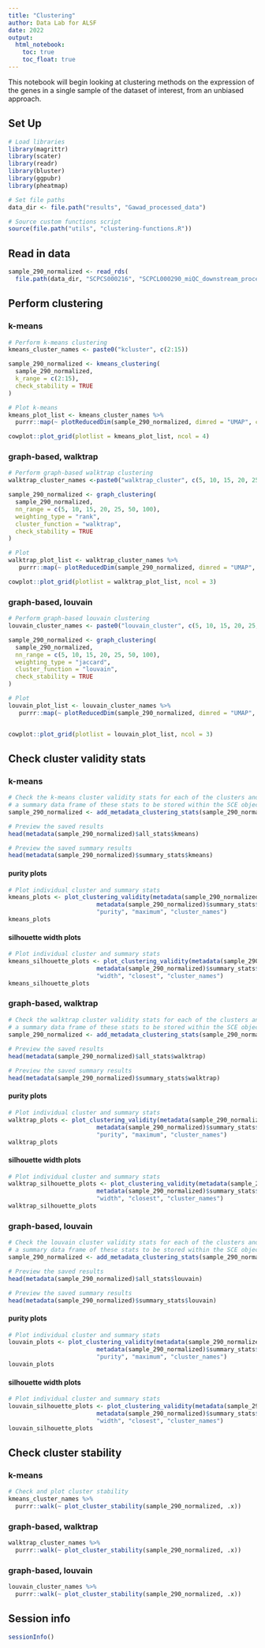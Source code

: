 ```yaml
---
title: "Clustering"
author: Data Lab for ALSF
date: 2022
output:
  html_notebook: 
    toc: true
    toc_float: true
---
```


This notebook will begin looking at clustering methods on the expression of the genes in a single sample of the dataset of interest, from an unbiased approach.

## Set Up 

```r
# Load libraries
library(magrittr)
library(scater)
library(readr)
library(bluster)
library(ggpubr)
library(pheatmap)

# Set file paths
data_dir <- file.path("results", "Gawad_processed_data")

# Source custom functions script
source(file.path("utils", "clustering-functions.R"))
```

## Read in data

```r
sample_290_normalized <- read_rds(
  file.path(data_dir, "SCPCS000216", "SCPCL000290_miQC_downstream_processed_normalized_reduced_sce.rds"))
```

## Perform clustering

### k-means

```r
# Perform k-means clustering
kmeans_cluster_names <- paste0("kcluster", c(2:15))

sample_290_normalized <- kmeans_clustering(
  sample_290_normalized,
  k_range = c(2:15),
  check_stability = TRUE
)

# Plot k-means
kmeans_plot_list <- kmeans_cluster_names %>%
  purrr::map(~ plotReducedDim(sample_290_normalized, dimred = "UMAP", colour_by = .x))

cowplot::plot_grid(plotlist = kmeans_plot_list, ncol = 4)
```

### graph-based, walktrap

```r
# Perform graph-based walktrap clustering
walktrap_cluster_names <-paste0("walktrap_cluster", c(5, 10, 15, 20, 25, 50, 100))

sample_290_normalized <- graph_clustering(
  sample_290_normalized,
  nn_range = c(5, 10, 15, 20, 25, 50, 100),
  weighting_type = "rank",
  cluster_function = "walktrap",
  check_stability = TRUE
)

# Plot
walktrap_plot_list <- walktrap_cluster_names %>%
   purrr::map(~ plotReducedDim(sample_290_normalized, dimred = "UMAP", colour_by = .x))

cowplot::plot_grid(plotlist = walktrap_plot_list, ncol = 3)
```

### graph-based, louvain

```r
# Perform graph-based louvain clustering
louvain_cluster_names <- paste0("louvain_cluster", c(5, 10, 15, 20, 25, 50, 100))

sample_290_normalized <- graph_clustering(
  sample_290_normalized,
  nn_range = c(5, 10, 15, 20, 25, 50, 100),
  weighting_type = "jaccard",
  cluster_function = "louvain",
  check_stability = TRUE
)

# Plot
louvain_plot_list <- louvain_cluster_names %>%
   purrr::map(~ plotReducedDim(sample_290_normalized, dimred = "UMAP", colour_by = .x))


cowplot::plot_grid(plotlist = louvain_plot_list, ncol = 3)
```

## Check cluster validity stats

### k-means

```r
# Check the k-means cluster validity stats for each of the clusters and produce
# a summary data frame of these stats to be stored within the SCE object
sample_290_normalized <- add_metadata_clustering_stats(sample_290_normalized, kmeans_cluster_names, "kmeans")

# Preview the saved results
head(metadata(sample_290_normalized)$all_stats$kmeans)

# Preview the saved summary results
head(metadata(sample_290_normalized)$summary_stats$kmeans)
```
#### purity plots

```r
# Plot individual cluster and summary stats
kmeans_plots <- plot_clustering_validity(metadata(sample_290_normalized)$all_stats$kmeans,
                         metadata(sample_290_normalized)$summary_stats$kmeans,
                         "purity", "maximum", "cluster_names")
kmeans_plots
```

#### silhouette width plots

```r
# Plot individual cluster and summary stats
kmeans_silhouette_plots <- plot_clustering_validity(metadata(sample_290_normalized)$all_stats$kmeans,
                         metadata(sample_290_normalized)$summary_stats$kmeans,
                         "width", "closest", "cluster_names")
kmeans_silhouette_plots
```

### graph-based, walktrap

```r
# Check the walktrap cluster validity stats for each of the clusters and produce
# a summary data frame of these stats to be stored within the SCE object
sample_290_normalized <- add_metadata_clustering_stats(sample_290_normalized, walktrap_cluster_names, "walktrap")
  
# Preview the saved results
head(metadata(sample_290_normalized)$all_stats$walktrap)

# Preview the saved summary results
head(metadata(sample_290_normalized)$summary_stats$walktrap)
```
#### purity plots

```r
# Plot individual cluster and summary stats
walktrap_plots <- plot_clustering_validity(metadata(sample_290_normalized)$all_stats$walktrap,
                         metadata(sample_290_normalized)$summary_stats$walktrap,
                         "purity", "maximum", "cluster_names")
walktrap_plots
```

#### silhouette width plots

```r
# Plot individual cluster and summary stats
walktrap_silhouette_plots <- plot_clustering_validity(metadata(sample_290_normalized)$all_stats$walktrap,
                         metadata(sample_290_normalized)$summary_stats$walktrap,
                         "width", "closest", "cluster_names")
walktrap_silhouette_plots
```

### graph-based, louvain

```r
# Check the louvain cluster validity stats for each of the clusters and produce
# a summary data frame of these stats to be stored within the SCE object
sample_290_normalized <- add_metadata_clustering_stats(sample_290_normalized, louvain_cluster_names, "louvain")

# Preview the saved results
head(metadata(sample_290_normalized)$all_stats$louvain)

# Preview the saved summary results
head(metadata(sample_290_normalized)$summary_stats$louvain)
```
#### purity plots

```r
# Plot individual cluster and summary stats
louvain_plots <- plot_clustering_validity(metadata(sample_290_normalized)$all_stats$louvain,
                         metadata(sample_290_normalized)$summary_stats$louvain,
                         "purity", "maximum", "cluster_names")
louvain_plots
```

#### silhouette width plots

```r
# Plot individual cluster and summary stats
louvain_silhouette_plots <- plot_clustering_validity(metadata(sample_290_normalized)$all_stats$louvain,
                         metadata(sample_290_normalized)$summary_stats$louvain,
                         "width", "closest", "cluster_names")
louvain_silhouette_plots
```

## Check cluster stability

### k-means

```r
# Check and plot cluster stability
kmeans_cluster_names %>%
  purrr::walk(~ plot_cluster_stability(sample_290_normalized, .x))
```

### graph-based, walktrap

```r
walktrap_cluster_names %>%
  purrr::walk(~ plot_cluster_stability(sample_290_normalized, .x))
```

### graph-based, louvain

```r
louvain_cluster_names %>%
  purrr::walk(~ plot_cluster_stability(sample_290_normalized, .x))
```

## Session info

```r
sessionInfo()
```
